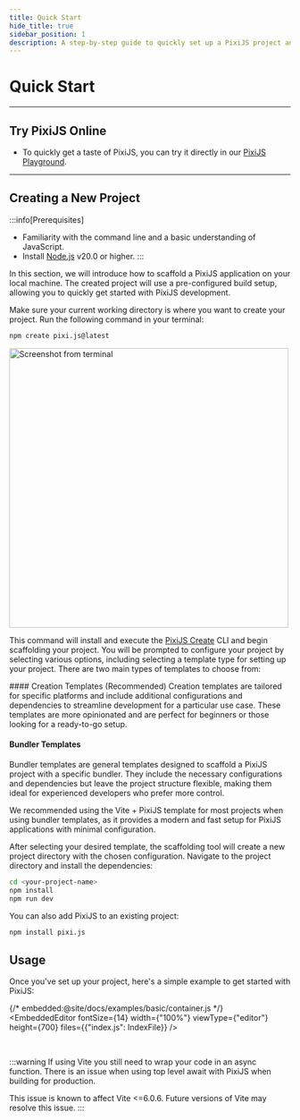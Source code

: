 ```yaml
---
title: Quick Start
hide_title: true
sidebar_position: 1
description: A step-by-step guide to quickly set up a PixiJS project and start creating graphics and animations.
---
```



# Quick Start

---

## Try PixiJS Online

- To quickly get a taste of PixiJS, you can try it directly in our [PixiJS Playground](/8.x/playground).

---

## Creating a New Project

:::info[Prerequisites]

- Familiarity with the command line and a basic understanding of JavaScript.
- Install [Node.js](https://nodejs.org/en/) v20.0 or higher.
  :::

In this section, we will introduce how to scaffold a PixiJS application on your local machine. The created project will use a pre-configured build setup, allowing you to quickly get started with PixiJS development.

Make sure your current working directory is where you want to create your project. Run the following command in your terminal:

```sh
npm create pixi.js@latest
```

<div style={{ textAlign: 'center', paddingBottom: '24px' }}>
  <img
    width="500"
    style={{ borderRadius: '10px', filter: 'drop-shadow(0px 2px 5px #000)' }}
    alt="Screenshot from terminal"
    src="https://pixijs.io/create-pixi/img/demo.gif"
  />
</div>

This command will install and execute the [PixiJS Create](https://pixijs.io/create-pixi/) CLI and begin scaffolding your project. You will be prompted to configure your project by selecting various options, including selecting a template type for setting up your project. There are two main types of templates to choose from:

<div style={{ paddingLeft: '48px'}}>
#### Creation Templates (Recommended)
Creation templates are tailored for specific platforms and include additional configurations and dependencies to streamline development for a particular use case. These templates are more opinionated and are perfect for beginners or those looking for a ready-to-go setup.

#### Bundler Templates

Bundler templates are general templates designed to scaffold a PixiJS project with a specific bundler. They include the necessary configurations and dependencies but leave the project structure flexible, making them ideal for experienced developers who prefer more control.

We recommended using the Vite + PixiJS template for most projects when using bundler templates, as it provides a modern and fast setup for PixiJS applications with minimal configuration.

</div>

After selecting your desired template, the scaffolding tool will create a new project directory with the chosen configuration. Navigate to the project directory and install the dependencies:

```bash
cd <your-project-name>
npm install
npm run dev
```

You can also add PixiJS to an existing project:

```bash
npm install pixi.js
```

## Usage

Once you've set up your project, here's a simple example to get started with PixiJS:

{/* embedded:@site/docs/examples/basic/container.js */}
<EmbeddedEditor fontSize={14} width={"100%"} viewType={"editor"} height={700} files={{"index.js": IndexFile}} />

<br />

:::warning
If using Vite you still need to wrap your code in an async function. There is an issue when using top level await with PixiJS when building for production.

This issue is known to affect Vite \<=6.0.6. Future versions of Vite may resolve this issue.
:::
